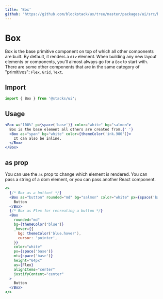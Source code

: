 ```yaml
---
title: 'Box'
github: 'https://github.com/blockstack/ux/tree/master/packages/ui/src/box'
---
```


# Box

Box is the base primitive component on top of which all other components
are built. By default, it renders a `div` element. When building any new
layout elements or components, you'll almost always go for a `Box` to
start with. There are some other components that are in the same
category of "primitives": `Flex`, `Grid`, `Text`.

## Import

```js
import { Box } from '@stacks/ui';
```

## Usage

```jsx
<Box w="100%" p={space('base')} color="white" bg="salmon">
  Box is the base element all others are created from.{' '}
  <Box as="span" bg="white" color={themeColor('ink.900')}>
    It can also be inline.
  </Box>
</Box>
```

## as prop

You can use the `as` prop to change which element is rendered. You can pass a string of a dom element, or you can pass another React component.

```jsx
<>
  {/* Box as a button! */}
  <Box as="button" rounded="md" bg="salmon" color="white" px={space('base')} height={12}>
    Button
  </Box>
  {/* Box as Flex for recreating a button */}
  <Box
    rounded="md"
    bg={themeColor('blue')}
    _hover={{
      bg: themeColor('blue.hover'),
      cursor: 'pointer',
    }}
    color="white"
    px={space('base')}
    mt={space('base')}
    height="64px"
    as={Flex}
    alignItems="center"
    justifyContent="center"
  >
    Button
  </Box>
</>
```
